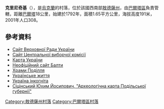 {{coord|48|2|0|N|29|42|19|E|scale:30000|display=title}}

'''克里尼奇基'''（{{lang-uk|Кринички}}），是[[烏克蘭|烏克蘭]]的村落，位於該國西南部[[敖德薩州|敖德薩州]]，由[[巴爾塔區|巴爾塔區]]負責管轄，距離[[巴爾塔|巴爾塔]]18公里，始建於1792年，面積1.65平方公里，海拔高度191米，2001年人口308。

==參考資料==
* [https://web.archive.org/web/20110521215759/http://gska2.rada.gov.ua/ Сайт Верховної Ради України]
* [http://www.cvk.gov.ua/ Сайт Центральної виборчої комісії]{{Wayback|url=http://www.cvk.gov.ua/ |date=20101203204641 }}
* [http://maps.vlasenko.net/ Карта України]{{Wayback|url=http://maps.vlasenko.net/ |date=20160215103730 }}
* [http://baltatown.narod.ru/selo.htm Неофіційний сайт Балти]{{Wayback|url=http://baltatown.narod.ru/selo.htm |date=20160312005024 }}
* [http://www.myslenedrevo.com.ua/studies/xramypod/01balta.html Храми Поділля]{{Wayback|url=http://www.myslenedrevo.com.ua/studies/xramypod/01balta.html |date=20160320085127 }}
* [https://web.archive.org/web/20091101231456/http://www.ukrlife.org/main/evshan/Golodomor1.htm Українське життя]
* [http://ukrainainkognita.org.ua/pzf/Odeska.htm Україна інкогніта] {{Wayback|url=http://ukrainainkognita.org.ua/pzf/Odeska.htm |date=20100128051925 }}
* [https://web.archive.org/web/20160618164929/http://www.tovtry.km.ua/ua/history/secinski/09.html Сіцінський Юхим Йосипович, "Археологічна карта Подільської губернії"]

{{DEFAULTSORT:Кринички}}
[[Category:敖德薩州村落|Category:敖德薩州村落]]
[[Category:巴爾塔區村落|Category:巴爾塔區村落]]


{{Odessa-geo-stub}}